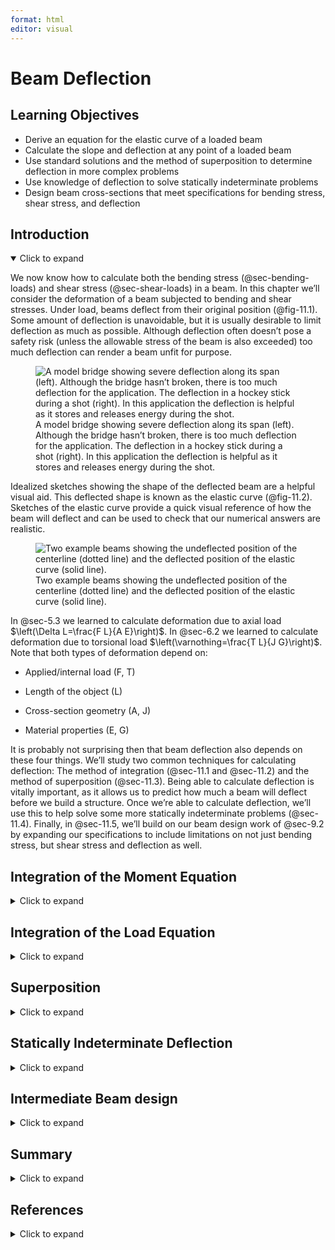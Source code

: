 ```yaml
---
format: html
editor: visual
---
```


# Beam Deflection {#sec-beam-deflection}

::: {.callout-note icon="false"}
## Learning Objectives

-   Derive an equation for the elastic curve of a loaded beam
-   Calculate the slope and deflection at any point of a loaded beam
-   Use standard solutions and the method of superposition to determine deflection in more complex problems
-   Use knowledge of deflection to solve statically indeterminate problems
-   Design beam cross-sections that meet specifications for bending stress, shear stress, and deflection
:::

## Introduction {.unnumbered}

<details open>

<summary>Click to expand</summary>

We now know how to calculate both the bending stress (@sec-bending-loads) and shear stress (@sec-shear-loads) in a beam. In this chapter we'll consider the deformation of a beam subjected to bending and shear stresses. Under load, beams deflect from their original position (@fig-11.1). Some amount of deflection is unavoidable, but it is usually desirable to limit deflection as much as possible. Although deflection often doesn't pose a safety risk (unless the allowable stress of the beam is also exceeded) too much deflection can render a beam unfit for purpose.

![A model bridge showing severe deflection along its span (left). Although the bridge hasn't broken, there is too much deflection for the application. The deflection in a hockey stick during a shot (right). In this application the deflection is helpful as it stores and releases energy during the shot.](images/CH11%20PNGs/11.1.png){#fig-11.1 fig-align="center"}

Idealized sketches showing the shape of the deflected beam are a helpful visual aid. This deflected shape is known as the elastic curve (@fig-11.2). Sketches of the elastic curve provide a quick visual reference of how the beam will deflect and can be used to check that our numerical answers are realistic.

![Two example beams showing the undeflected position of the centerline (dotted line) and the deflected position of the elastic curve (solid line).](images/CH11%20PNGs/11.2.png){#fig-11.2 fig-align="center"}

In @sec-5.3 we learned to calculate deformation due to axial load $\left(\Delta L=\frac{F L}{A E}\right)$. In @sec-6.2 we learned to calculate deformation due to torsional load $\left(\varnothing=\frac{T L}{J G}\right)$. Note that both types of deformation depend on:

-   Applied/internal load (F, T)

-   Length of the object (L)

-   Cross-section geometry (A, J)

-   Material properties (E, G)

It is probably not surprising then that beam deflection also depends on these four things. We'll study two common techniques for calculating deflection: The method of integration (@sec-11.1 and @sec-11.2) and the method of superposition (@sec-11.3). Being able to calculate deflection is vitally important, as it allows us to predict how much a beam will deflect before we build a structure. Once we're able to calculate deflection, we'll use this to help solve some more statically indeterminate problems (@sec-11.4). Finally, in @sec-11.5, we'll build on our beam design work of @sec-9.2 by expanding our specifications to include limitations on not just bending stress, but shear stress and deflection as well.

</details>

## Integration of the Moment Equation {#sec-11.1}

<details>

<summary>Click to expand</summary>

We'll begin by deriving an equation for calculating the deflection at any point in a loaded beam. In @sec-9.1, we derived equations relating to bending strain and bending stress:

$$
\varepsilon=-\frac{y}{\rho}
$$

$$
\sigma=-\frac{My}{I}
$$

Applying Hooke's Law to the strain equation gives:

$$
\begin{aligned}
\varepsilon=-\frac{y}{\rho}&=\frac{\sigma}{E} \\
\sigma&=-\frac{Ey}{\rho}
\end{aligned}
$$

Set the two stress equations equal:

$$
\frac{E y}{\rho}=\frac{M y}{I}
$$

Rearrange:

$$
\frac{1}{\rho}=\frac{M(x)}{E I}
$$

The radius of curvature (ρ) can be related to the deflection (y) by the equation

$$
\frac{1}{\rho}=\frac{\frac{\partial^{2} y}{\partial x^{2}}}{\left[1+\left(\frac{\partial y}{\partial x}\right)^{2}\right]^{\frac{3}{2}}}
$$

This equation describes the exact deflection $(y)$ at any distance $(x)$ along the beam. In most engineering applications the deflection $(y)$ is very small. We can simplify this equation significantly by assuming that our deflection $(y)$ will be small and thus that $\frac{d y}{d x}$ is very small and $\left(\frac{d y}{d x}\right)^{2}$ is negligible. This simplifies the equation to

$$
\frac{1}{\rho}=\frac{\frac{\partial^{2} y}{\partial x^{2}}}{[1+0]^{\frac{3}{2}}}=\frac{\partial^{2} y}{\partial x^{2}}
$$

Finally

$$
\frac{1}{\rho}=\frac{\partial^{2} y}{\partial x^{2}}=\frac{M(x)}{E I}
$$

To solve for deflection we can first find an equation for the internal bending moment as a function of $(x)$, using equilibrium just as we did in @sec-7.3 for drawing the bending moment diagram. We can then set this equation equal to $E I \frac{d^{2} y}{d x^{2}}$ and integrate twice.

$$
\boxed{\begin{gathered}
M(x)=E I \frac{\partial^{2} y}{\partial x^{2}} \\
\int M(x) d x+C 1=E I \frac{\partial y}{\partial x} \\
\iint M(x) d x+C 1 x+C 2=E I y
\end{gathered}}
$$ {#eq-11.1}

In these equations, $y$ represents the deflection of the beam and $\frac{d y}{d x}$ represents the slope of the deflected beam. Since the equations are functions of $x$, we can find the slope and deflection at any point along the beam.

Note that each successive integral introduces a constant of integration which we must solve for. We do this through the use of boundary conditions---that is, points on the beam where we already know the slope and/or deflection. The most common boundary conditions for our applications will be:

-   At any support the deflection $(y)$ is zero

-   At a fixed support the slope $\left(\frac{\partial y}{\partial x}\right)$ is zero

@fig-11.3 illustrates these boundary conditions. Once the constants of integration are known, we can define equations for the slope and deflection of the beam in terms of distance $(x)$ along the beam and calculate the slope and deflection at any value of $x$. See @exm-11.1 and @exm-11.2 to see this process applied to a simply supported beam and a cantilever beam respectively.

![At pin and roller supports, the deflection is zero but the slope is not. At a fixed support, both the slope and deflection are zero. For a statically determinate beam in equilibrium we will always have two boundary conditions.](images/CH11%20PNGs/11.3.png){#fig-11.3 fig-align="center"}

::: {.callout-tip collapse="true" icon="false"}
## Example 11.1

::: {#exm-11.1}
<p>

</p>

A simply supported beam of length L = 10 m is subjected to a uniform distributed load of w = 20 kN/m. Determine the equation of the elastic curve and use this to find the deflection of the beam at the midpoint, x = 5 m. Assume E = 200 GPa and I = 350 x 10^6^ mm^4^.

![](images/CH11%20PNGs/example11.1-1.png){fig-align="center" width="247"}

::: {.callout-tip collapse="true" icon="false"}
## Solution

Sketch a free body diagram of the beam and use equilibrium equations to solve for the reaction forces at the supports:

![](images/CH11%20PNGs/example11.1-2.png){fig-align="center" width="351"}

$$
\begin{aligned}
& \sum M_A=-wL\left(\frac{L}{2}\right)+B L=0 \quad \rightarrow \quad B=\frac{wL}{2} \\
& \sum F y= A-wL+\frac{wL}{2}=0 \quad\rightarrow\quad A=\frac{wL}{2} \\
& \end{aligned}
$$

Cut a cross-section through the beam at distance x and draw a free body diagram of everything to the left of the cut, including the internal loads. Use equilibrium to determine an equation for the internal bending moment, M, as a function of x:

![](images/CH11%20PNGs/example11.1-3.png){fig-align="center"}

$$
\begin{gathered} \sum M_A= M+w x\left(\frac{x}{2}\right)-\frac{w L}{2}(x)=0 \\ M =\frac{w L x}{2}-\frac{w x^2}{2}=E I \frac{\partial^2 y}{\partial x^2}\end{gathered}
$$

Integrate this equation twice:

$$
\begin{aligned} & \frac{w L x^2}{4}-\frac{w x^3}{6}+c_1=E I \frac{\partial y}{\partial x} \\ & \frac{w L x^3}{12}-\frac{w x^4}{24}+c_1 x+c_2=E I y\end{aligned}
$$

Apply boundary conditions at the supports:

$$
\begin{aligned}
\text { At } x=0, y=0 \quad\rightarrow\quad &C_2=0 \\
\text { At } x=L, y=0 \quad\rightarrow\quad &\frac{w L(L)^3}{12}-\frac{w(L)^4}{24}+C_1 L=0 \\
& C_1=\frac{w L^3}{24}-\frac{wL^3}{12}=-\frac{w L^3}{24}\end{aligned}
$$

Substitute these constants into the deflection equation and rearrange:

$$
y=\frac{1}{E I}\left[\frac{w L x^3}{12}-\frac{w x^4}{24}-\frac{wL^3}{24} x\right]
$$

Substitute in the given values for and solve this equation at the midpoint (x=5m):

$$
\begin{aligned} & y=\frac{1}{200 \times 10^9~\frac{N}{m^2}*350 \times 10^{-6}{~m}^4}\left[\frac{20000~\frac{N}{m}*10{~m}*(5{~m})^3}{12}-\frac{20000~\frac{N}{m}*(5{~m})^4}{24}-\frac{20000\frac{N}{m}*(10~{m})^3*5{~m}}{24}\right] \\
& y=-0.0372{~m} \\
& y=-37.2{~mm}
\end{aligned}
$$
:::
:::
:::

::: {.callout-tip collapse="true" icon="false"}
## Example 11.2 {#example-11.2}

::: {#exm-11.2}
<p>

</p>

A cantilever beam of length L = 8 ft is subjected to a linear distributed load where w~0~ = 30 kip/ft. Determine the equation of the elastic curve and use this to find the deflection of the beam at the free end. Assume E = 29 x 10^6^ psi and I = 375 in.^4^.

![](images/CH11%20PNGs/example11.2-1.png){fig-align="center" width="249"}

::: {.callout-tip collapse="true" icon="false"}
## Solution

Cut a cross-section through the beam at distance x and draw a free body diagram of everything to the left of the cut, including the internal loads. This diagram won't include any of the reactions at the fixed support so there's no need to solve for these first. Use equilibrium to determine an equation for the internal bending moment, M, as a function of x. Then integrate this equation twice:

![](images/CH11%20PNGs/example11.2-2.png){fig-align="center"}

$$
\begin{gathered} \sum M_x=M+\frac{w_0 x^2}{2 L}\left(\frac{x}{3}\right)=0 \\ M=-\frac{w_0 x^3}{6 L}=E I \frac{\partial^2 y}{\partial x^2} \\ -\frac{w_0 x^4}{24 L}+C_1=E I \frac{\partial y}{\partial x} \\ -\frac{w_0 x^5}{120 L}+C_1 x+C_2=EIy\end{gathered}
$$

Apply boundary conditions at the fixed support:

$$
\begin{gathered} \text { At } x=L, \frac{\partial y}{\partial x}=0 \quad \rightarrow \quad \frac{w_0 L^4}{24 L}+C_1=0
\\ c_1=\frac{w_0 L^3}{24}
\\ \text { At } x=L, y=0 \quad \rightarrow \quad \frac{w_0 L^5}{120 L}+\frac{w_0 L^3}{24}(L)+C_2=0
\\ C_2=\frac{w_0 L^4}{120}-\frac{w_0 L^4}{24}=-\frac{4 w_0 L^4}{120}=-\frac{w_0 L^4}{30} \end{gathered}
$$

Substitute these constants into the deflection equation and rearrange:

$$
y=\frac{1}{E I}\left[-\frac{w_0 x^5}{120L}+\frac{w_0 L^3}{24} x-\frac{w_0 L^4}{30}\right]
$$

Substitute in the given values and solve this equation at the free end (x = 0). Remember to convert feet to inches in both the distributed load and the length:

$$
\begin{aligned}
& y=\frac{1}{29 \times 10^6~\frac{lb}{in.^2}*375{~in.^4}} \left[-\frac{\frac{30000\frac{lb}{ft}}{12~\frac{in.}{ft}}*(8{~ft}*12~\frac{in.}{ft})^4}{30}\right] \\
& y=- 0.651{~in.}\end{aligned}
$$
:::
:::
:::

The above examples have single continuous loads. If the loading is discontinuous we must modify our approach as there will not be one single moment equation that describes the entire beam. We saw in @sec-7.3 when drawing shear force & bending moment diagrams that we can find a different equation for the internal bending moment in each loading region (i.e., a piecewise function over the length of the beam). We must find separate moment equations for each loading region and integrate each separately. This must be done each time the loading changes (a discontinuity in the moment diagram), such as:

-   Both sides of a concentrated load

-   Whenever a distributed load begins or ends

See @exm-11.3 for an example of a beam with 2 loading regions. Note that in this example we will need to determine 2 internal bending moment equations and integrate each equation twice, thereby introducing four constants of integration. Two of these can still be determined by using boundary conditions, but we still need to determine the other two. This is done with continuity conditions.

Equation set 1 describes the internal moment, slope, and deflection of the beam from point A to point B, and equation set 2 describes the internal moment, slope, and deflection from point B to point C. Note that both sets of equations describe point B, where the loading changes. They must therefore return the same results at point B. We can therefore say that

$$
\begin{aligned}
\left(\frac{\partial y}{\partial x}\right)_{1} & =\left(\frac{\partial y}{\partial x}\right)_{2} \\
y_{1} & =y_{2}
\end{aligned}
$$

::: {.callout-tip collapse="true" icon="false"}
## Example 11.3

::: {#exm-11.3}
<p>

</p>

A simply supported beam is subjected to a distributed load of w = 20 kN/m as shown. Determine the equation of the elastic curve between 0 ≤ x ≤ 6 m and between 6 m ≤ x ≤ 9m. 

Then determine the deflection at x = 5m. Assume E = 200 GPa and I = 394 x 10^6^ mm^4^.

![](images/CH11%20PNGs/example11.3-1.png){fig-align="center" width="257"}

::: {.callout-tip collapse="true" icon="false"}
## Solution

Sketch a free body diagram of the beam, and use equilibrium equations to solve for the reaction forces at the supports:

![](images/CH11%20PNGs/example11.3-2.png){fig-align="center" width="240"}

$$
\begin{aligned}
& \sum M_A=(120{~kN}*3{~m})+(B*9{~m})=0 \quad \rightarrow \quad B=40{~kN} \\
& \sum F y=-120{~kN}+40{~kN}=0 \quad \rightarrow \quad A=80{~kN}
\end{aligned}
$$

Cut a cross-section in the first loading region at distance x~1~. Draw a free body diagram of everything to the left of this cut, including the internal loads. Use equilibrium to determine an equation for the internal bending moment, M~1~, as a function of x~1~. Then integrate this equation twice:

![](images/CH11%20PNGs/example11.3-3.png){fig-align="center"}

$$
\begin{aligned}
\sum &M_x=M_1+20 x_1\left(\frac{x_1}{2}\right)-80 x_1=0 \\
&M_1=80 x_1-10 x_1^2=E I \frac{\partial^2 y_1}{\partial x_1^2} \\ 
&\frac{80 x_1^2}{2}-\frac{10 x_1^3}{3}+c_1=E I \frac{\partial y_1}{\partial x_1} \\
&\frac{80 x_1^3}{6}-\frac{10 x_1^4}{12}+C_1 x_1+c_2=E I y_1
\end{aligned}
$$

These equations are valid from 0 **≤** x~1~ **≤** 6m.

Set these equations aside and cut a cross-section in the second loading region at distance x~2~. Draw a free body diagram of everything to the left of this cut, including the internal loads. Use equilibrium to determine an equation for the internal bending moment, M~2~, as a function of x~2~. Then integrate this equation twice:

![](images/CH11%20PNGs/example11.3-4.png){fig-align="center"}

$$
\begin{aligned}
\sum & M_x= M_2+120\left(x_2-3\right)-80 x_2=0 \\ 
&M_2  =80 x_2-120 x_2+360 \\ 
&M_2 =360-40 x_2=E I \frac{\partial^2 y_2}{\partial x_2^2} \\ 
&360 x_2-\frac{40 x_2^2}{2}+c_3=E I \frac{\partial y_2}{\partial x_2} \\ 
&\frac{360 x_2^2}{2}-\frac{40 x_2^3}{6}+c_3 x_3+c_4  =E I y_2
\end{aligned}
$$

These equations are valid from 6m ≤ x~2~ ≤ 9m:

Apply bounding conditions at the supports. One support is in loading region 1 while the other is in region 2. Be careful to use the appropriate deflection equation when applying the boundary conditions:

$$
\begin{aligned} & \text { At } x_1=0, y_1=0 \quad \rightarrow \quad c_2=0 \\ & \text { At } x_2=9, y_2=0 \quad \rightarrow \quad \frac{360(9)^2}{2}-\frac{40(4)^3}{6}+c_3(9) +C_4=0 \\ & c_4=-9 c_3-9720\end{aligned}
$$

Apply continuity conditions at the point where the loading changes (x~1~ = x~2~ = 6 m):

$$
\begin{gathered} \text { At } x_1=x_2=6 \mathrm{~m}, \frac{\partial y_1}{\partial x_1}=\frac{\partial y_2}{\partial x_2} \quad \rightarrow \quad \frac{80(6)^2}{2}-\frac{10(6)^3}{3}+c_1=360(6)-\frac{40(6)^2}{2}+c_3 \\ 1440-720+c_1=2160-720+c_3 \\ C_1=720+C_3 \\ \\  \text { At } x_1=x_2=6 \mathrm{~m}, y_1=y_2 \quad \rightarrow \quad\frac{80(6)^3}{6}-\frac{10(6)^4}{12}+c_1(6)=\frac{360(6)^2}{2} - \frac{40(6)^3}{6}+c_3(6) +C_4 \\ 2880-1080+6 C_1=6480-1440+6 C_3+C_4 \\ 1800+6 C_1=5040+6 C_3+C_4 \\\end{gathered}
$$

Substitute in C~4~ = -9C~3~ - 9720 and C~1~ = 720 + C~3~

$$
\begin{gathered}
1800+6\left(720+c_3\right)=5040+6 c_3+c_4 \\
1800+4320+6 c_3=5040+6 c_3+c_4 \\
6120-5040=c_4 \\
c_4=1080 \\\\
c_4=-9 c_3-4720 \\
c_3=\frac{-1080-9720}{9} \\
c_3=-1200 \\\\
c_1=720+c_3=720-1200 \\
c_1=-480
\end{gathered}
$$

Substitute constants into deflection equations:

$$
\begin{aligned}y_1 & =\frac{1}{E I}\left[\frac{80 x_1^3}{6}-\frac{10 x_1^4}{12}-480 x_1\right] \\y_2 & =\frac{1}{E I}\left[\frac{360 x_2^2}{2}-\frac{40 x_2^3}{6}+1200 x_3+1080\right]\end{aligned}
$$

Deflection at midpoint occurs when x~1~ = 5m:

$$
\begin{aligned}
y_1&=\frac{1}{EI} {\left[\frac{80{~kN}*(5{~m})^3}{6}-\frac{10~\frac{kN}{m}*(5{~m})^4}{12}-480{~kN}\cdot{m^2}*(5{~m})\right] \\
=-\frac{1254 \times 10^3{~N}\cdot{m}^3}{200 \times 10^9~\frac{N}{m^2}*394 \times 10^{-6}{~m}^4} } \\
y_1 & =-0.0159{~m} \\
& =-15.9{~mm} \\
\end{aligned}
$$
:::
:::
:::

It is not required that we make both cuts from the left. In some cases it may be easier to make one cut from the left and the other from the right. Consider the simple beam in @fig-11.4. When making a cut in the region not under the distributed load, a free body diagram to the left of the cut has many more forces than a free body diagram of the right side.

![Simple beam showing two options for finding the internal bending moment. Note that the moment equation will be much simpler if we draw the right hand side of the cut.](images/CH11%20PNGs/11.4.png){#fig-11.4 fig-align="center" width="448"}

The moment equation will be much simpler if we draw the right hand side of the cut. This in turn simplifies the integrations and the math involved in finding the constants of integration. We must however make one change to our continuity conditions if we measure distance x~2~ from the right. When making both cuts from the left we said that at point C the slope and deflection from calculated from equation 1 must be the same as those calculated from equation 2.

$$
\begin{aligned}
\left(\frac{d y}{d x}\right)_{1} & =\left(\frac{d y}{d x}\right)_{2} \\
y_{1} & =y_{2}
\end{aligned}
$$

When measuring distance x~2~ from the right, it is still true at point C that \[math\] as the deflection is still downwards regardless of whether we measure our horizontal distance from the left or right. The magnitude of the slope will also be the same at point C regardless of which equation we use to calculate it. However, the direction of rotation of the slope will change from counter-clockwise to clockwise due to us changing the coordinate system (@fig-11.5). Thus our second boundary condition must become

$$
\left(\frac{d y}{d x}\right)_{1}=-\left(\frac{d y}{d x}\right)_{2}
$$

![Depending on which side of the cut we draw, the deflection at point C will have the same magnitude and direction. The slope at point C will have the same magnitude but opposite directions if we make one cut from the left and the other from the right.](images/CH11%20PNGs/11.5.png){#fig-11.5 fig-align="center"}

This negative sign is vitally important, and we will not get the correct answer if we forget to include it. [Example 11.3](#example-11.3b) has been reworked below, this time with one cut made from the right hand side instead. Compare to the previous solution to see the differences.

::: {#example-11.3b .callout-tip collapse="true" icon="false"}
## Example 11.3 (reworked)

A simply supported beam is subjected to a distributed load of w = 20 kN/m as shown. Determine the equation of the elastic curve between 0 ≤ x ≤ 6 m and between 6 m ≤ x ≤ 9m. 

Then determine the deflection at x = 5m. Assume E = 200 GPa and I = 394 x 10^6^ mm4.

![](images/CH11%20PNGs/example11.3v2-1.png){fig-align="center" width="270"}

::: {.callout-tip collapse="true" icon="false"}
## Solution

Proceed through first cut as before and find:

$$
\begin{aligned} & \frac{80 x_1^2}{2}-\frac{10 x_1^3}{3}+c_1=EI\frac{\partial y_1}{\partial x_1} \\ & \frac{80 x_1^3}{6}-\frac{10 x_1^4}{12}+c_1 x_1+c_2=-EI y_1\end{aligned}
$$

Make second cut from right-hand-side. Draw a free body diagram and use equilibrium to determine an equation for the internal bending moment, M~2~, as a function of x~2~. Then integrate this equation twice.

![](images/CH11%20PNGs/example11.3v2-2.png){fig-align="center" width="227"}

$$
\begin{gathered}
\sum M_x= 40 x_2-M_2=0 \\
M_2=40 x_2=EI\frac{\partial^2 y_2}{\partial x_2{ }^2} \\
\frac{40 x_2^2}{2}+c_3=EI \frac{\partial y_2}{\partial x_2} \\
\frac{40 x_2^3}{6}+c_3 x_2+c_4=E I y_2 \\
\end{gathered}
$$Apply boundary conditions as before, although this time the roller support is at x~2~ = 0 since we're measuring x~2~ from the right side:

$$
\begin{aligned} & \text { At } x_1=0, y_1=0 \quad \rightarrow \quad c_2=0 \text { (as before) }\\ & \text { At } x_2=0, y_2=0 \quad \rightarrow \quad c_4=0\end{aligned}
$$

Apply continuity conditions at the point where the loading changes (x~1~ = 6 m, x~2~ = 3 m):

$$
\begin{gathered} \text { At } x_1=6 \mathrm{~m}, x_2=3 \mathrm{~m}, y_1=y_2 \rightarrow \frac{80(6)^3}{6}-\frac{10(6)^4}{12}+ c_1(6)=\frac{40(3)^3}{6}+c_3(3) \\ 2880-1080+6 c_1=180+3 c_3 \\ 540+2 c_1=c_3 \\ \\ \text { At } x_1=6 \mathrm{~m},  x_2=3 \mathrm{m}, \frac{d y_1}{d x_1}=-\frac{d y_2}{d x_2} \rightarrow \frac{80(6)^2}{2}-\frac{10(6)^3}{3}+c_1=-\frac{40(3)^2}{2}-c_3 \\ 1440-720+c_1=-180-c_3 \\ 900+c_1=-c_3 \\\end{gathered}
$$

Substitute in 540 + 2c~1~ = c~3~:

$$
\begin{aligned} 540+2 c_1 & =-900-c_1 \\ 3 c_1 & =-1440 \\ c_1 & =-480 \text { (as before) }\end{aligned}
$$

$$
900-480 =-c_3 \\ c_3 =-420
$$

Substitute constants into deflection equations:

$$
\begin{aligned} & y_1=\frac{1}{EI}\left[\frac{80 x_1^3}{6}-\frac{10 x_1^4}{12}-480 x_1\right] \quad \text { (as before) } \\ & y_2=\frac{1}{E I}\left[\frac{40 x_2^3}{6}-420 x_2\right]\end{aligned}
$$

Deflection at midpoint occurs when x~1~ = 5m:

$$
\begin{aligned}
y_1&=\frac{1}{EI}{\left[\frac{80{~kN}*(5{~m})^3}{6}-\frac{10~\frac{kN}{m}*(5{~m})^4}{12}-480{~kN}\cdot{m}^2*(5{~m})\right] \\
=-\frac{1254 \times 10^3{~N}\cdot{m}^3}{200 \times 10^9~\frac{N}{m^2}*394 \times 10^{-6}{~m}^4} } \\
y_1 & =-0.0159{~m} \\
& =-15.9{~mm}
\end{aligned}
$$
:::
:::

::: {.callout-warning icon="false"}
## Step-by-step: Deflection by Integration of Moment Equation

1.  Solve for reaction loads using equilibrium.

2.  Cut a cross-section through the beam and find the internal bending moment as a function of x. If the external loading changes, repeat this in each segment of the beam.

3.  Set the internal bending moment $M(x)=E I \frac{d^{2} y}{d x^{2}}$ and integrate twice.

4.  Use boundary conditions to determine the two constants of integration.

    a.  At a fixed support, slope $\left(\frac{d y}{d x}\right)=0$
    b.  At any support, deflection $(\mathrm{y})=0$

5.  Determine the slope and deflection at any value of x as required.
:::

</details>

## Integration of the Load Equation {#sec-11.2}

<details>

<summary>Click to expand</summary>

In @sec-11.1 we used equilibrium equations to determine the internal bending moment in a beam as a function of x. We related this bending moment to the deflection by

$$
M(x)=E I \frac{d^{2} y}{d x^{2}}
$$

In @sec-7.2 we learned that there is a relationship between the internal bending moment, the internal shear force, and the external load. For an external distributed load, w, we found

$$
V=\int_{0}^{L} w(x) d x
$$

$$
M=\int_{0}^{L} V(x) d x
$$

We may therefore relate the deflection of a beam to not only the internal bending moment, but also the internal shear force and external distributed load through successive integrations. For some loading configurations it can be much simpler to integrate the distributed load equation 4 times instead of finding the equation of the internal bending moment through equilibrium and integrating twice. When doing this, remember that loads acting downwards (as most loads on beams do) are negative.

$$
\boxed{\begin{aligned}
&w(x)=E I \frac{d^{4} y}{d x^{4}} \\
&V(x)=E I \frac{d^{3} y}{d x^{3}}=\int w(x) d x+C 1 \\
&M(x)=E I \frac{d^{2} y}{d x^{2}}=\int V(x) d x+C 2 \\
&\theta(x)=E I \frac{d y}{d x}=\int M(x) d x+C 3 \\
&y(x)=\int \theta(x) d x+C 4
\end{aligned}}
$$ {#eq-11.2}

Note that each successive integral will introduce a new constant of integration. We must again apply boundary conditions in order to solve for these constants. There are now four constants so we require four boundary conditions. Two of these are the same as in @sec-11.1:

-   At any support the deflection is 0

-   At a fixed support, both the slope and deflection are zero

The other two boundary conditions come from knowing the value of the shear force and bending moment at a point in the beam. We are able to find these from our work in @sec-beams. While we can use known values at any point in the beam, it is generally easiest to use the shear force and bending moment at x = 0. At this point:

-   The shear force will be equal to the applied force (including a force applied by a support) if there is one, or zero otherwise.

-   The bending moment will be equal to the applied moment (including a moment applied by a fixed support) if there is one, or zero otherwise.

See @exm-11.4 for a demonstration of how to find the deflection of a beam by integrating the load equation. Note that while this method can be used for any beam, it is best applied to beams with a single continuous distributed load acting over the length of the beam. Beams with discontinuous loading will require integration of multiple load equations.

::: {.callout-tip collapse="true" icon="false"}
## Example 11.4

::: {#exm-11.4}
<p>

</p>

The cantilever beam from @exm-11.2 is repeated here. Length L = 8 ft is subjected to a linear distributed load where w~0~ = 30 kip/ft. Determine the equation of the elastic curve and use this to find the deflection of the beam at the free end.

![](images/CH11%20PNGs/example11.4-1.png){fig-align="center" width="281"}

::: {.callout-tip collapse="true" icon="false"}
## Solution

First define the equation of the load, which increases linearly from zero to w~0~:

$$
\omega=-\omega_0 \frac{x}{L}=E I \frac{\partial^4 y}{\partial x^4}
$$

Integrate this equation 4 times:

$$
\begin{aligned} & -\frac{w_0 x^2}{2 L}+c_1=E I \frac{\partial^3 y}{\partial x^3} \\ & -\frac{w_0 x^3}{6 L}+c_1 x+c_2=EI\frac{\partial^3 y}{\partial x^2} \\ & -\frac{w_0 x^4}{24 L}+\frac{c_1 x^2}{2}+c_2 x+c_3=E I \frac{\partial y}{\partial x} \\ & -\frac{w_0 x^5}{120L}+\frac{c_1 x^3}{6}+\frac{c_2 x^2}{2}+c_3 x+c_4=EIy \\ & \end{aligned}
$$

Apply boundary conditions at the fixed support. At the free end the internal shear force and bending moment will be zero. At the fixed support (at x = L) the slope and deflection will be zero.

$$
\begin{aligned} &\text { At } x=0, v=0 \quad \rightarrow \quad c_1=0 \\ &\text { At } x=0, M=0 \quad \rightarrow \quad c_2=0 \\ &\text { At } x=L, \frac{d y}{d x}=0 \quad \rightarrow \quad c_3=\frac{w_0 L^3}{24} \\ &\text { At } x=L, y=0 \quad \rightarrow \quad c_4=-\frac{w_0L^4}{30} \end{aligned}
$$

This is the same result found in @exm-11.2 and the problem proceeds in the same way to find the deflection at the free end.

Substitute these constants into the deflection equation and rearrange:

$$
y=\frac{1}{E I}\left[-\frac{w_0 x^5}{120L}+\frac{w_0 L^3}{24} x-\frac{w_0 L^4}{30}\right]
$$

Substitute in the given values and solve this equation at the free end (x = 0). Remember to convert feet to inches in both the distributed load and the length:

$$
\begin{aligned}
& y=\frac{1}{29 \times 10^6~\frac{lb}{in.^2}*375{~in.^4}} \left[-\frac{\frac{30000~\frac{lb}{ft}}{12~\frac{in.}{ft}}*(8{~ft}\times12~\frac{in.}{ft})^4}{30}\right] \\
& y=- 0.651{~in.}\end{aligned}
$$
:::
:::
:::

::: {.callout-warning icon="false"}
## Step-by-step: Deflection by Integration of the Load equation

1.  Define an equation that describes the external distributed load as a function of $x$. Remember that loads acting downwards are negative.

2.  Integrate this equation four times to determine equations for internal shear force, internal bending moment, slope, and deflection respectively.

3.  Apply boundary conditions to determine the four constants of integration

    a.  At $x=0$, the shear force will be equal to the applied force (including a force applied by a support) if there is one, or zero otherwise.

    b.  At $x=0$, the bending moment will be equal to the applied moment (including a moment applied by a fixed support) if there is one, or zero otherwise.

    c.  At a fixed support, slope $\left(\frac{d y}{d x}\right)=0$

    d.  At any support, deflection $(\mathrm{y})=0$

4.  Determine the slope and deflection at any value of x as required.
:::

</details>

## Superposition {#sec-11.3}

<details>

<summary>Click to expand</summary>

It should be apparent from the previous sections that finding deflection using the method of integration can become quite complicated and time-consuming if there are multiple loads. In such cases, the method of superposition is a good alternative.

Beams are typically loaded in a relatively small number of standard configurations, and the deflection behavior of a beam subjected to one of these standard loads is very well understood. A subset of beam deflections have been included in @sec-slope-and-deflection-tables. @fig-11.6 shows an example of the information provided for one such beam.

![@sec-slope-and-deflection-tables contains some standard loading configurations along with a sketch of the elastic curve, equations for the maximum deflection and maximum slope, and the general equation of the elastic curve.](images/CH11%20PNGs/11.6.png){#fig-11.6 fig-align="center"}

This can be useful even for more complex loading. When multiple loads act on a beam, the effect of each load on the deflection of the beam may be considered independently. Thus, even for loading more complex than the loads in @sec-slope-and-deflection-tables, it may be possible to simplify the problem by considering each load separately and calculating the deflection caused at a point by each load (@fig-11.7). These deflections can then be added together to find the overall deflection at that point. We must of course calculate the deflection at the same point for each load in order to add them together. See @exm-11.5 for a demonstration.

![Although @sec-slope-and-deflection-tables doesn't contain a cantilever beam with both a distributed load and a concentrated load, it does contain cantilever beams with each load separately. We may find the combined deflection by finding the deflection of each load separately and adding them together.](images/CH11%20PNGs/11.7.png){#fig-11.7 fig-align="center"}

$$
\begin{aligned} y_w = - \frac{wL^4}{8EI} \quad \quad \quad \quad \quad \quad \quad \quad \quad \quad &\quad \quad \quad \quad \quad \quad \quad \quad \quad \quad y_F=-\frac{FL^3}{3EI} \\ y_{max}=-&\frac{wL^4}{8EI} - \frac{FL^3}{3EI} \end{aligned}
$$

::: {#example-11.5 .callout-tip collapse="true" icon="false"}
## Example 11.5

::: {#exm-11.5}
<p>

</p>

A simply supported beam is subjected to a distributed load w = 10 kN/m and a concentrated load F = 50 kN. If distance a = 6 m and b = 2 m, determine the deflection at the midpoint of the beam (x = 4 m).

Assume E = 210 GPa and I = 275 x 10^6^ mm^4^.

![](images/CH11%20PNGs/example11.5-1.png){fig-align="center" width="268"}

::: {.callout-tip collapse="true" icon="false"}
## Solution

Consider each load separately. We'll start with the distributed load (although this can be done in any order).

![](images/CH11%20PNGs/example11.5-2.png){fig-align="center" width="366"}

From @sec-slope-and-deflection-tables we can see that the maximum deflection for this load occurs at the center of the beam, which is the point we're interested in.

$$
\begin{aligned}
y&=-\frac{5 w L^4}{384EI} \\
&=-\frac{5*20000~\frac{N}{m}*(8{~m})^4}{384*210 \times 10^9~\frac{N}{m^2} \times 275 \times 10^{-6}{~m}} \\
& =-0.01847{~m} \\ 
& =-18.47{~mm}\end{aligned}
$$

Now consider the concentrated load

![](images/CH11%20PNGs/example11.5%20copy%202.png){fig-align="center" width="360"}

Here the maximum deflection does not occur at the center of the beam. We can use the elastic curve equation for x \< a to find the deflection at x = 4 m when the load is applied at a = 6 m.

$$
\begin{aligned}
y&=\frac{Fb}{6EIL}\left[x^3-\left(L^2-b^2\right) x\right]\\
&=\frac{50000{~N}*2{~m}}{6*210 \times 10^9~\frac{N}{m^2}*275 \times 10^{-6}{~m^4}* 8{~m}}\left[(4{~m})^3-\left((8{~m})^2-(2{~m})^2\right) 4{~m}\right] \\
& =-0.00635{~m} \\
& =-6.35{~mm}
\end{aligned}
$$

The total deflection at the midpoint of the beam is

$$
\begin{aligned} & y=-18.47{~mm}-6.35{~mm} \\ & y=-24.8 \mathrm{~mm}\end{aligned}
$$
:::
:::
:::

::: {.callout-warning icon="false"}
## Step-by-step: Deflection by Superposition

1.  Sketch the beam with just one load acting on it.

2.  Use @sec-slope-and-deflection-tables to find a beam with the same supports and loading.

3.  Use the relevant equation in @sec-slope-and-deflection-tables to find the deflection at the point of interest.

4.  Repeat this process until all loads have been considered. Add the individual deflections at the point of interest to find the overall deflection at this point.
:::

</details>

## Statically Indeterminate Deflection {#sec-11.4}

<details>

<summary>Click to expand</summary>

A problem is statically indeterminate if there are more unknown support reactions than there are equilibrium equations to solve for them. We have seen statically indeterminate problems in @sec-5.5 and @sec-6.3. In both sections we used a similar method to solve statically indeterminate problems where we took advantage of our knowledge of deformation in order to solve for one of the reaction forces before using equilibrium equations to find the others. We'll do something similar here. We may use either an integration method similar to that of @sec-11.1 or a superposition method similar to that of @sec-11.3.

In practice, engineers design structures with redundancies so that if one part fails it can be replaced without the entire structure collapsing. As such, static indeterminacy is the norm.

In @sec-11.1 we cut a cross-section and found the internal bending moment as a function of x, M = f(x). We integrated this twice to determine the equation of the elastic curve. For statically indeterminate problems, we will write our moment equation as a function of both x and A, where A is the unknown force at the redundant support. After integrating this equation twice we will have three unknowns, but also three boundary conditions. We will therefore be able to solve for the redundant reaction force and then use equilibrium equations to solve for the other reactions. See @exm-11.6.

::: {#example-11.6 .callout-tip collapse="true" icon="false"}
## Example 11.6

::: {#exm-11.6}
<p>

</p>

A propped cantilever beam of length L = 6 ft is subjected to a linear distributed load where w~0~ = 20 kips/ft. Determine the reactions at supports A and B.

![](images/CH11%20PNGs/example11.6-1.png){fig-align="center" width="286"}

::: {.callout-tip collapse="true" icon="false"}
## Solution

A free body diagram of the beam shows that we have 4 unknowns and only 3 equilibrium equations. We can solve $\sum F_x=0$ to find $B_x = 0$, but that still leaves us with 3 unknowns and 2 equations.

![](images/CH11%20PNGs/example11.6-2.png){fig-align="center" width="463"}

Cut a cross-section and determine the internal bending moment in terms of distance x and redundant force A~y~. Set this equation equal to $EI\frac{\partial^2 y}{\partial x^2}$ and integrate twice:

![](images/CH11%20PNGs/example11.6-3.png){fig-align="center"}

$$
\begin{gathered} \sum M_x=0: \quad M+\frac{w_0 x^2}{2 L}\left(\frac{x}{3}\right)-A_y x=0 \\ M=A_y x-\frac{w_0 x^3}{6 L}=EI \frac{\partial^2 y}{\partial x^2} \\ \frac{A_y x^2}{2}-\frac{w_0 x^4}{24 L}+c_1=E I \frac{\partial y}{\partial x} \\ \frac{A_y x^3}{6}-\frac{w_0 x^5}{120 L}+c_1 x+c_2=E I y\end{gathered}
$$

We have 3 unknowns (A~y~, c~1~, c~2~) and 3 boundary conditions (at the roller, deflection equals zero. At the fixed support, both slope and deflection equal zero). Apply the boundary conditions:

$$
\begin{aligned} & \text { At } x=0, y=0 \quad \rightarrow \quad c_2=0 \\ & \text { At } x=L, y=0 \quad \rightarrow \quad \frac{A_y L^3}{6}-\frac{w_0 L^4}{120}+c_1 L=0 \\ & \text { At } x=L, \frac{\partial y}{\partial x}=0 \quad \rightarrow \quad \frac{A y L^2}{2}-\frac{w_0 L^3}{24}+c_1=0\end{aligned}
$$

Rearrange and substitute:

$$
\begin{gathered}c_1=\frac{w_{0 L}{ }^3}{24}-\frac{A_y L^2}{2} \\ \frac{A_y L^3}{6}-\frac{w_0 L^4}{120}+\frac{w_0 L^4}{24}-\frac{A_y L^3}{2}=0 \\ \frac{-2 A_y L^3}{6}+\frac{4 w_{0} L^4}{120}=0 \\ A_y=\frac{w_0 L}{10}\end{gathered}
$$

We can now reach a numerical answer and find the other reactions by equilibrium.

![](images/CH11%20PNGs/example11.6-4.png){fig-align="center" width="330"}

$$
\begin{aligned}
&A_y=\frac{20~\frac{kips}{ft}*6{~ft}}{10}=12{~kips} \\
\\
& \sum F_y=12{~kips}-60{~kips}+B_y=0 \quad \rightarrow \quad B_y=48{~kips} \\
& \sum M_A=(60{~kips}* 4{~ft})+(48{~kips}*6{~ft})-M_B=0 \quad \rightarrow \quad M_B=48{~kip}\cdot{ft} \\ & \end{aligned}
$$
:::
:::
:::

This method works well for beams with a single continuous load. While it can be used for more complex loads, it quickly becomes complicated and time consuming. For these problems it is generally better to use superposition.

The method is very similar to the methods used to solve other statically indeterminate problems in @sec-5.5 and @sec-6.3. To solve a statically indeterminate deflection problem using superposition, first identify the redundant support. We have 3 equilibrium equations and so can solve for three unknown support reactions. Any support reactions beyond this are redundant. Remove the redundant reaction and determine the deflection due to the applied loads at the point that the reaction was removed. It is best to remove a support such that the remaining beam is either simply supported or cantilever as these are the only support configuration in @sec-slope-and-deflection-tables.

Then replace the redundant reaction and determine the deflection due to this reaction and the point that the reaction is applied. Since there is actually a support here, the total deflection must be zero. Sum both deflections and set them equal to zero. This will allow you to calculate the value of the redundant support. Once this is known the other reaction loads can be determined using equilibrium. See @exm-11.7 for a demonstration.

::: {#example-11.7 .callout-tip collapse="true" icon="false"}
## Example 11.7

::: {#exm-11.7}
<p>

</p>

The propped cantilever beam of @exm-11.6 is shown again here. If length L = 6 ft is subjected to a linear distributed load where w~0~ = 20 kips/ft. Determine the reactions at supports A and B.

![](images/CH11%20PNGs/example11.7-1.png){fig-align="center" width="351"}

::: {.callout-tip collapse="true" icon="false"}
## Solution

As demonstrated in @exm-11.6, this problem is statically indeterminate.

This time, let's remove redundant support A~y~ and use @sec-slope-and-deflection-tables to find the deflection at point A.

![](images/CH11%20PNGs/example11.7-2.png){fig-align="center" width="354"}

$$
y_{A_1}=-\frac{w_0 L^4}{30 E I}
$$

Now replace A~y~ and use @sec-slope-and-deflection-tables to find the deflection at point A caused by A~y~.

![](images/CH11%20PNGs/example11.7-3.png){fig-align="center" width="350"}

$$
y_{A_2}=\frac{A_{y L}{ }^3}{3 E I}
$$

Since there is actually a support at A, the deflection at A must be zero.

$$
-\frac{w_0 L^4}{30 E I}+\frac{A_y L^3}{3EI}=0 \quad \rightarrow \quad A_y=\frac{W_0 L}{10}
$$

This is the same answer we found in @exm-11.6, and the rest of the problem proceeds in the same way.

![](images/clipboard-736394062.png){fig-align="center" width="330"}

$$
\begin{aligned}
&A_y=\frac{20~\frac{kips}{ft}*6{~ft}}{10}=12{~kips} \\
\\
& \sum F_y=12{~kips}-60{~kips}+B_y=0 \quad \rightarrow \quad B y=48{~kips} \\
& \sum M_A=(60{~kips}* 4{~ft})+(48{~kips}*6{~ft})-M_B=0 \quad \rightarrow \quad M_B=48{~kip}\cdot{ft} \\
& \end{aligned}
$$
:::
:::
:::

It is possible to remove a moment reaction in order to leave a simply supported beam. In this case, determining the deflection at the point that the load was removed isn't helpful as removing the moment reaction from a fixed support effectively leaves a pin support and the deflection with the moment removed will still be zero. In this situation we can instead look at the slope at the point that the reaction was removed. [Example 11.7](#example-11.7b) is repeated below with the moment at B removed instead of the force at A.

::: {#example-11.7b .callout-tip collapse="true" icon="false"}
## Example 11.7 (reworked)

The propped cantilever beam of @exm-11.6 is shown again here. If length L = 6 ft is subjected to a linear distributed load where w~0~ = 20 kips/ft. Determine the reactions at supports A and B.

![](images/CH11%20PNGs/example11.7v2-1.png){fig-align="center" width="351"}

::: {.callout-tip collapse="true" icon="false"}
## Solution

This time we'll remove the moment reaction at B to leave a simply supported beam.

![](images/CH11%20PNGs/example11.7v2-2.png){fig-align="center" width="348"}

Finding the deflection at B would not help as it would simply be zero. Instead, use @sec-slope-and-deflection-tables to find the slope at B.

$$
\theta_B=\frac{W_0 L^3}{45 E I}
$$

Now replace the moment reaction at B and use @sec-slope-and-deflection-tables to find the slope at B due to this moment.

![](images/CH11%20PNGs/example11.7v2-3.png){fig-align="center" width="358"}

$$
\theta_B=-\frac{M_B L}{3 E I}
$$

Since there is actually a fixed support at B, the slope here must be zero.

$$
\begin{aligned} &\frac{W_0 L^3}{45 E I}-\frac{M_{B L}}{3 E I}=0 \\ &M_B  =\frac{W_0 L^2}{15}\end{aligned}
$$

Adding numbers we get:

$$
M_B=\frac{20~\frac{kips}{ft}*(6{~ft})^2}{15}=48{~kip}\cdot{ft}
$$

Which is the same answer we found in @exm-11.6. Reactions A~y~ and B~y~ can be found by equilibrium and will also give the same answers as @exm-11.6.

![](images/clipboard-736394062.png){fig-align="center" width="330"}

$$
\begin{aligned}
&\sum M_A=(60{~kips}*4{~ft})+48{~kip}\cdot{ft}-(B_y*6{~ft})=0 \quad\rightarrow\quad B_y=48{~kips} \\
&\sum F_y=A_y+-60{~kips}+48{~kips}=0 \quad\rightarrow\quad A_y=12{~kips}\\
\end{aligned}
$$
:::
:::

Note that some problems may involve multiple redundant reactions. In such cases, remove all redundant reactions and determine the deflection due to the external loads at every point that a reaction was removed. Then replace the redundant reactions one at a time and determine the deflection due to each load at every point that a reaction was removed. As before, the total deflection at each of these points must be zero. Sum the deflection at each point and set it equal to zero. There will be one equation for every redundant reaction and so all redundant reactions can be calculated.

::: {.callout-warning icon="false"}
## Step-by-step: Statically Indeterminate Deflection

1.  Identify and remove redundant reaction(s).

2.  Determine the deflection at the point that the reaction was removed. Use superposition if possible, or integration otherwise.

    1.  If the removed reaction was a couple, determine the slope at this point instead.

3.  Replace the redundant reaction and determine the deflection caused by this load at the point that the load acts.

    1.  If the removed reaction was a couple, determine the slope at this point instead.

4.  These deflections (or slopes) must add up to the total deflection at this point. This is typically zero due to the support unless indicated otherwise. Use this to determine the magnitude of the redundant reaction.

5.  Use equilibrium to solve for the other reactions. Then solve for anything else required as normal.
:::

</details>

## Intermediate Beam design {#sec-11.5}

<details>

<summary>Click to expand</summary>

In @sec-9.2 we learned how to use the section modulus to design a beam to meet bending stress specifications. In practice, beams must also meet specifications for shear stress and deflection. Limitations will be placed on all three of these criteria and we must design our beams to meet all three simultaneously. We'll begin with rectangular cross-sections and then move on to W beams.

As in @sec-9.2, problems involving rectangular cross-sections will typically relate the base and height of the cross-section such that we only need to determine one dimension. Previously we designed the cross-section to resist bending stress using:

$$
S_{\min }=\frac{M_{\max }}{\sigma_{allow}}=\frac{I}{c}
$$

Since $I=\frac{b h^{3}}{12}$ and $c=\frac{h}{2}$ we were able to determine the required dimensions to meet the minimum required section modulus. The equation $S=\frac{I}{c}$ will simplify to $S=\frac{\frac{b h^{3}}{12}}{\frac{h}{2}}=\frac{2 b h^{3}}{12 h}=\frac{b h^{2}}{6}$ for a rectangle.

To meet the minimum required shear stress we will use $\tau=\frac{V Q}{I t}$. Using the method of @sec-10.1, it can be shown for a rectangle (@fig-11.8) that $Q=y A=\frac{h}{4} \frac{b h}{2}=\frac{b h^{2}}{8}$. Since $I=\frac{b h^{3}}{12}$ and $\mathrm{t}=\mathrm{b}$, we can re-write the shear stress equation to find the maximum shear stress in a rectangular cross-section as $\tau_{\max }=\frac{V \frac{b h^{2}}{8}}{\frac{b h^{3}}{12} b}=\frac{12 V b h^{2}}{8 b^{2} h^{3}}=\frac{12 V}{8 b h}=\frac{3}{2} \frac{V}{A}$.

![Rectangular cross-section showing the dimensions used for calculating the section modulus (S) and first moment of area (Q).](images/CH11%20PNGs/11.8.png){#fig-11.8 fig-align="center" width="346"}

Thus we may set $\tau_{\max }=\frac{3}{2} \frac{V}{A}$ and solve for the required dimensions to not exceed the maximum allowable shear stress.

The maximum deflection of the beam under a given loading configuration can be found using the methods of this chapter. Wherever possible, use superposition and @sec-slope-and-deflection-tables. If it is not possible to use @sec-slope-and-deflection-tables then the method of integration can be used instead. In either case the equation for the maximum deflection of the beam will include the area moment of inertia, I. Set the maximum allowable deflection equal to this equation and replace $I=\frac{b h^{3}}{12}$. We can then solve for the required dimensions of the cross-section to not exceed the maximum allowable deflection of the beam.

We now have three different dimensions---one required to not exceed the maximum bending stress, one required to not exceed the maximum shear stress, and one required to not exceed the maximum deflection. Since we must not exceed any of these limitation, we select the largest of our three potential answers. See @exm-11.8 for a demonstration.

::: {#example-11.8 .callout-tip collapse="true" icon="false"}
## Example 11.8

::: {#exm-11.8}
<p>

</p>

The simply supported wooden beam (E = 1700 ksi) of length L = 12 ft is subjected to a uniform distributed load of w = 1.5 kips/ft.

Assume the beam has an allowable bending stress of 900 psi, an allowable shear stress of 180 psi, and the deflection is limited to beam span / 240.

The beam has a rectangular cross-section where h = 1.5b. Determine the minimum required dimensions of the beam's cross-section to meet these specifications. Give your answer rounded up to the nearest inch to allow for realistic manufacturing tolerances.

![](images/CH11%20PNGs/example11.8-1.png){fig-align="center" width="467"}

::: {.callout-tip collapse="true" icon="false"}
## Solution

Start by drawing shear force and bending moment diagrams to determine the maximum internal loads:

![](images/CH11%20PNGs/example11.8-2.png){fig-align="center" width="418"}

V~max~ = 9 kips

M~max~ = 27 kip·ft

Design for bending by using the minimum required section modulus, S~min~:

$$
S_{min}=\frac{M_{max}}{\sigma_{allow}}=\frac{27000{~lb}\cdot{ft}*12~\frac{in.}{ft}}{900~\frac{lb}{in.^2}}=360{~in.^3} \\
360{~in.^3}=\frac{b h^2}{6}=\frac{b(1.5b)^2}{6}=\frac{2.25 \mathrm{~b}^3}{6} \\ 
 b =9.805{~in.}
$$

Design for shear:

$$
\tau_{max}=\frac{3}{2} \frac{V}{A} \\
180~\frac{lb}{in.^2}=\frac{3}{2}*\frac{9000{~lb}}{A} \\
A=\frac{3}{2}*\frac{9000{~lb}}{180~\frac{lb}{in.^2}}=75{~in.^2} \\
75{~in.^2}=b h=b(1.5 b)=1.5 b^2 \\ 
b=7.071{~in.}
$$

Design for deflection:

From @sec-slope-and-deflection-tables,

$$
y_{\max }=- \frac{5 w L^4}{384 E I}
$$

$$
\begin{gathered}
-\frac{Span}{240}=-\frac{(12{~ft}*12~\frac{in.}{ft})}{240}=-\frac{5*\frac{1500~\frac{lb}{ft}}{12~\frac{in.}{ft}}*(12{~ft}*12\frac{in.}{ft})^4}{384*1700000~\frac{lb}{in.^2}*I} \\
I=\frac{bh^3}{12}=\frac{b(1.5b)^3}{12}=\frac{3.375b^4}{12}=\frac{5*\frac{1500~\frac{lb}{ft}}{12\frac{in.}{ft}}+(12{~ft}*12\frac{in.}{ft})^4}{384*1700000~\frac{lb}{in.^2}}*\frac{240}{\left(12{~ft}*12\frac{in.}{ft}\right)}
\\ b=7.028{~in.}
\end{gathered}
$$

We must select the largest dimension in order to meet all these criteria

$$
b_{req}=9.865{~in.} \\ 
h_{req}=1.5b_{req}=14.8{~in.}
$$

To the next nearest inch:

$$
\begin{aligned} & b_{req}=10 \mathrm{~in.} \\ & h_{req}=15{~in.}\end{aligned}
$$
:::
:::
:::

For W beams we can again use the method of @sec-9.2 to select a beam from @sec-geometric-properties-of-standard-beams that meets the specifications for bending stress. Use $S_{\min }=\frac{M_{\max }}{\sigma_{allow}}$ and select a beam with $\mathrm{S}>\mathrm{S}_{\min }$.

Next determine the equation for the maximum deflection of the beam under the given loading conditions. As before, use superposition and @sec-material-properties whenever possible. Set the maximum allowable deflection equal to this equation and solve for the minimum required area moment of inertia, $I_{\min }$. Now select the lightest beam from @sec-geometric-properties-of-standard-beams that meets both $S_{\min }$ and $I_{\min }$.

Steel W beams rarely fail due to shear stress, but shear must still be checked. An exact value for the maximum shear stress in the beam can be found from $\tau_{\max }=\frac{V Q}{I t}$. However, most of the shear stress is resisted by the web of the beam. A reasonable estimate of the maximum shear stress can be found using $\tau_{estimate}=\frac{V}{A_{web}}$. This calculation is much simpler, but it is important to note that it is only an estimate. In most cases the maximum shear stress will be significantly less than the allowable shear stress and this estimate will suffice to demonstrate that. In the rare case that the maximum shear stress is within 20% of the allowable shear stress, an exact value must be determined using $\tau_{\max }=\frac{V Q}{I t}$. The beam was already selected to meet the bending stress and deflection requirements. As long as the maximum shear stress is less than the allowable shear stress, the beam can be used. See @exm-11.9 for a demonstration.

::: {#example-11.9 .callout-tip collapse="true" icon="false"}
## Example 11.9

::: {#exm-11.9}
<p>

</p>

A steel (E = 210 GPa) W-beam of length L = 10 m will need to support the load shown, where w = 5 kN/m and F = 100 kN.

Assume the beam has an allowable bending stress of 150 MPa, an allowable shear stress of 100 MPa, and the maximum deflection is limited to 40 mm.

Select the lightest weight W-beam from @sec-geometric-properties-of-standard-beams that meets these specifications.

![](images/CH11%20PNGs/example11.9-1.png){fig-align="center" width="351"}

::: {.callout-tip collapse="true" icon="false"}
## Solution

Load is symmetric, so each support will hold half the load. Draw shear force and bending moment diagrams to find the maximum internal loads.

![](images/CH11%20PNGs/example11.9-2.png){fig-align="center" width="342"}

V~max~ = 75 kN

M~max~ = 312.5 kN·m

Design for bending by using the minimum required section modulus S~min~:

$$
\begin{aligned}
S_{min}=\frac{M_{max}}{\sigma_{Allow}}=\frac{312.5\times10^3{~N}\cdot{m}}{150 \times 10^6~\frac{N}{m^2}} & =0.002083{~m}^3 \\ 
& =2083 \times 10^3{~mm}^3 \\
\end{aligned}
$$

Design for deflection:

We know the maximum deflection is limited to 40 mm (0.04 m) and the beam will deflect downward. From @sec-material-properties we can see the maximum deflection for both the concentrated load and the distributed load occur in the same place. We can therefore add the two maximum deflection equations together and solve for the area moment of inertia.

$$
\begin{aligned}
y_{max}&= -0.04{~m}=-\frac{5wL^4}{384EI}-\frac{FL^3}{48EI} \\
I_{req}&=\frac{1}{0.04{~m}}\left[\frac{5*5000~\frac{N}{m}*(10{~m})^4}{384*(210 \times 10^9)~\frac{N}{m^2}}+\frac{100000{~N}*(10{~m})^3}{48*(210 \times 10^9)~\frac{N}{m^2}}\right] \\
I_{req}&=0.0003255{~m}^4 \\
&= 325.5 \times 10^6{~mm}^4
\end{aligned}
$$

Select lightest beam from @sec-geometric-properties-of-standard-beams with

$$
\begin{aligned} 
& S>2083\times10^3{~mm}^3 \\ 
& I>325.5\times10^6 {~mm}^4
\end{aligned}
$$

Options include:

$$
\begin{aligned}&W310\times143\quad(S=2150\times10^3~mm^3,I=347\times10^6~mm^4)\\
&W360\times216\quad(S=3800\times10^3~mm^3,I=712\times10^6~mm^4)\\
&W410\times114\quad(S=2200\times10^3~mm^3,I=462\times10^6~mm^4)\\
&W460\times113\quad(S=2390\times10^3~mm^3,I=554\times10^6~mm^4)\\
&W530\times150\quad(S=3720\times10^3~mm^3,I=1010\times10^6~mm^4)\\
&W610\times101\quad(S=2520\times10^3~mm^3,I=762\times10^6~mm^4)\end{aligned}
$$

Select the lightest of these beams.

**Use W610 x 101.**

Check the estimated shear stress to make sure that there's no risk of exceeding the allowable shear stress:

$$
\begin{aligned}
{\text{For }}W610\times 101, A_{web}&=t_w d \\
&=0.0105{~m}*0.602{~m} \\
&=0.006321{~m}^2 \\
\tau=\frac{v_{max}}{A_{web}}=\frac{75000{~N}}{0.006321{~m^2}}&=11.9{~MPa}
\end{aligned}
$$

Since $\tau_{Allow}=100 ~MPa$ this will be fine. The estimated shear stress is not close to the allowable shear stress.
:::
:::
:::

::: {.callout-warning icon="false"}
## Step-by-step: Intermediate Beam Design

**Rectangular cross-sections**

1.  Determine minimum required section modulus, $S_{\min }=\frac{M_{\max }}{\sigma_{allow}}=\frac{b h^{2}}{6}$ and determine the minimum dimensions to meet the required $\mathrm{S}_{\mathrm{min}}$.

2.  Set the maximum allowable shear stress, $\tau_{\max }=\frac{3}{2} \frac{\mathrm{V}}{\mathrm{A}}$ and determine the minimum dimensions to not exceed $\tau_{\max }$.

3.  Determine the maximum deflection for the applied load(s) and set this equal to the maximum allowable deflection. This equation will contain I, which depends on dimensions b and h. Determine the minimum dimensions to not exceed the maximum allowable deflection.

4.  Use the largest of the three calculated dimensions as these will be the smallest dimensions that meet all three requirements.

**W-beams**

1.  Determine minimum required section modulus, $S_{\min }=\frac{M_{\max }}{\sigma_{allow}}$.

2.  Determine the maximum deflection for the applied load(s) and set this equal to the maximum allowable deflection. Determine the minimum required area moment of inertia, $I_{\min }$, to not exceed the maximum allowable deflection.

3.  Select the lightest beam from @sec-geometric-properties-of-standard-beams that meets both the $S_{\min }$ and $I_{\min }$ requirements.

4.  Estimate the maximum shear stress in the selected beam using $\tau=\frac{V}{A_{w e b}}$. If this is within \~20% of the maximum allowable shear stress, calculate the maximum shear stress using $\tau_{\max }=\frac{V Q}{I t}$.

5.  If the maximum shear stress is less than the maximum allowable value, use this beam. If it's greater than the maximum allowable value, return to step 3 and select the next lightest beam that meets both the $S_{\min }$ and $I_{\min }$ requirements.
:::

</details>

## Summary {.unnumbered}

<details>

<summary>Click to expand</summary>

::: {.callout-note icon="false"}
## Key takeaways

-   Beams under load will experience a type of deformation known as deflection. It is typically required to limit deflection to some small amount.

-   Deflection can be determined using either the method of integration or the method of superposition.

-   Both methods can be used for both statically determinate and statically indeterminate beams, though superposition is recommended whenever possible as it is generally quicker.

-   Engineers designing beams must consider the response of the beam to bending stress, shear stress, and deflection simultaneously.
:::

::: {.callout-note icon="false"}
## Key equations

**Deflection by integration:**

$$
\begin{aligned}
&w(x)=E I \frac{d^{4} y}{d x^{4}} \\
&V(x)=E I \frac{d^{3} y}{d x^{3}}=\int w(x) d x+C 1 \\
&M(x)=E I \frac{d^{2} y}{d x^{2}}=\int V(x) d x+C 2 \\
&\theta(x)=E I \frac{d y}{d x}=\int M(x) d x+C 3 \\
&y(x)=\int \theta(x) d x+C 4
\end{aligned}
$$

**Boundary conditions:**

-   At any support the deflection is 0

-   At a fixed support, both the slope and deflection are zero

-   The shear force will be equal to the applied force (including a force applied by a support) if there is one, or zero otherwise.

-   The bending moment will be equal to the applied moment (including a moment applied by a fixed support) if there is one, or zero otherwise.

**Beam Design for rectangular cross-sections:**

$$
\begin{gathered}
S=\frac{b h^{2}}{6} \\
\tau_{\max }=\frac{3}{2} \frac{V}{A}
\end{gathered}
$$

**Beam design for W beams:**

$$
\begin{gathered}
S_{min}=\frac{M_{max}}{\sigma_{allow}} \\
\tau_{max}=\frac{V Q}{I t} \\
\tau_{estimate} =\frac{V}{A_{web}}
\end{gathered}
$$
:::

</details>

## References {.unnumbered}

<details>

<summary>Click to expand</summary>

**Figures**

Figure 11.1: A model bridge showing severe deflection along its span (left). Left: Denise Krebs. 2012. CC BY. <https://flic.kr/p/bnc8qp>. Right: clyde. 2012. CC BY-NC. <https://flic.kr/p/bpkcyR>.

Figure 11.2: Two example beams showing the undeflected position of the centerline (dotted line) and the deflected position of the elastic curve (solid line). Kindred Grey. 2024. CC BY-NC-SA.

Figure 11.3: At pin and roller supports, the deflection is zero but the slope is not. Kindred Grey. 2024. CC BY-NC-SA.

Example 11.1: Kindred Grey. 2024. CC BY-NC-SA.

Example 11.2: Kindred Grey. 2024. CC BY-NC-SA.

Example 11.3: Kindred Grey. 2024. CC BY-NC-SA.

Figure 11.4: Simple beam showing two options for finding the internal bending moment. Kindred Grey. 2024. CC BY-NC-SA.

Figure 11.5: Depending on which side of the cut we draw, the deflection at point C will have the same magnitude and direction. Kindred Grey. 2024. CC BY-NC-SA.

Example 11.3 (reworked): Kindred Grey. 2024. CC BY-NC-SA.

Example 11.4: Kindred Grey. 2024. CC BY-NC-SA.

Figure 11.6: ?sec-slope-and-deflection-tables contains some standard loading configurations along with a sketch of the elastic curve, equations for the maximum deflection and maximum slope, and the general equation of the elastic curve. Kindred Grey. 2024. CC BY-NC-SA.

Figure 11.7: Although ?sec-slope-and-deflection-tables doesn’t contain a cantilever beam with both a distributed load and a concentrated load, it does contain cantilever beams with each load separately. Kindred Grey. 2024. CC BY-NC-SA.

Example 11.5: Kindred Grey. 2024. CC BY-NC-SA.

Example 11.6: Kindred Grey. 2024. CC BY-NC-SA.

Example 11.7: Kindred Grey. 2024. CC BY-NC-SA.

Example 11.7 (reworked): Kindred Grey. 2024. CC BY-NC-SA.

Figure 11.8: Rectangular cross-section showing the dimensions used for calculating the section modulus (S) and first moment of area (Q). Kindred Grey. 2024. CC BY-NC-SA.

Example 11.8: Kindred Grey. 2024. CC BY-NC-SA.

Example 11.9: Kindred Grey. 2024. CC BY-NC-SA.

</details>
